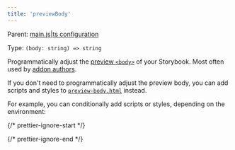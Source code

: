 ```yaml
---
title: 'previewBody'
---
```


Parent: [main.js|ts configuration](./main-config.mdx)

Type: `(body: string) => string`

Programmatically adjust the [preview `<body>`](../configure/story-rendering.mdx#adding-to-body) of your Storybook. Most often used by [addon authors](../addons/writing-presets.mdx#ui-configuration).

<Callout variant="info" icon="💡">

  If you don't need to programmatically adjust the preview body, you can add scripts and styles to [`preview-body.html`](../configure/story-rendering.mdx#adding-to-body) instead.
  
</Callout>

For example, you can conditionally add scripts or styles, depending on the environment:

{/* prettier-ignore-start */}

<CodeSnippets path="main-config-preview-body.md" />

{/* prettier-ignore-end */}
